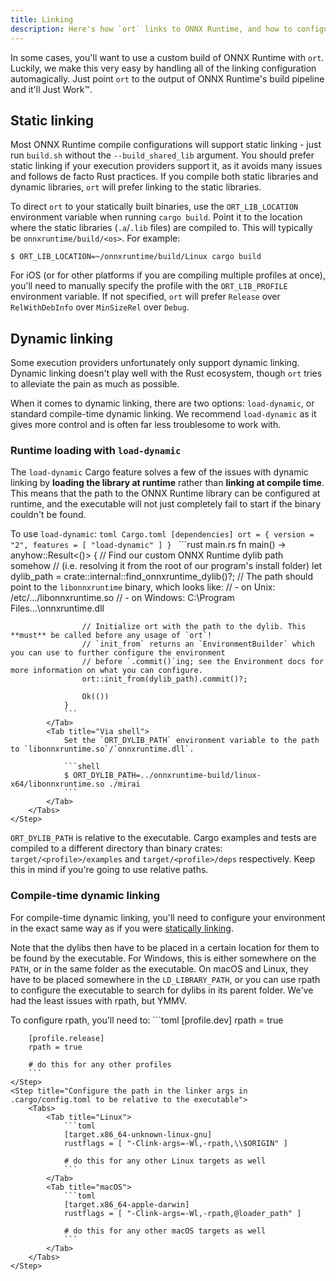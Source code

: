 ```yaml
---
title: Linking
description: Here's how `ort` links to ONNX Runtime, and how to configure its behavior.
---
```


In some cases, you'll want to use a custom build of ONNX Runtime with `ort`. Luckily, we make this very easy by handling all of the linking configuration automagically. Just point `ort` to the output of ONNX Runtime's build pipeline and it'll Just Work™.

## Static linking
Most ONNX Runtime compile configurations will support static linking - just run `build.sh` without the `--build_shared_lib` argument. You should prefer static linking if your execution providers support it, as it avoids many issues and follows de facto Rust practices. If you compile both static libraries and dynamic libraries, `ort` will prefer linking to the static libraries.

To direct `ort` to your statically built binaries, use the `ORT_LIB_LOCATION` environment variable when running `cargo build`. Point it to the location where the static libraries (`.a`/`.lib` files) are compiled to. This will typically be `onnxruntime/build/<os>`. For example:
```shell
$ ORT_LIB_LOCATION=~/onnxruntime/build/Linux cargo build
```

For iOS (or for other platforms if you are compiling multiple profiles at once), you'll need to manually specify the profile with the `ORT_LIB_PROFILE` environment variable. If not specified, `ort` will prefer `Release` over `RelWithDebInfo` over `MinSizeRel` over `Debug`.

## Dynamic linking
Some execution providers unfortunately only support dynamic linking. Dynamic linking doesn't play well with the Rust ecosystem, though `ort` tries to alleviate the pain as much as possible.

When it comes to dynamic linking, there are two options: `load-dynamic`, or standard compile-time dynamic linking. We recommend `load-dynamic` as it gives more control and is often far less troublesome to work with.

### Runtime loading with `load-dynamic`
The `load-dynamic` Cargo feature solves a few of the issues with dynamic linking by **loading the library at runtime** rather than **linking at compile time**. This means that the path to the ONNX Runtime library can be configured at runtime, and the executable will not just completely fail to start if the binary couldn't be found.

To use `load-dynamic`:
<Steps>
    <Step title="Enable the feature in Cargo.toml">
        ```toml Cargo.toml
        [dependencies]
        ort = { version = "2", features = [ "load-dynamic" ] }
        ```
    </Step>
    <Step title="Point ort to the dylib">
        <Tabs>
            <Tab title="Programmatically">
                ```rust main.rs
                fn main() -> anyhow::Result<()> {
                    // Find our custom ONNX Runtime dylib path somehow
                    // (i.e. resolving it from the root of our program's install folder)
                    let dylib_path = crate::internal::find_onnxruntime_dylib()?;
                    // The path should point to the `libonnxruntime` binary, which looks like:
                    // - on Unix: /etc/.../libonnxruntime.so
                    // - on Windows: C:\Program Files\...\onnxruntime.dll

                    // Initialize ort with the path to the dylib. This **must** be called before any usage of `ort`!
                    // `init_from` returns an `EnvironmentBuilder` which you can use to further configure the environment
                    // before `.commit()`ing; see the Environment docs for more information on what you can configure.
                    ort::init_from(dylib_path).commit()?;

                    Ok(())
                }
                ```
            </Tab>
            <Tab title="Via shell">
                Set the `ORT_DYLIB_PATH` environment variable to the path to `libonnxruntime.so`/`onnxruntime.dll`.

                ```shell
                $ ORT_DYLIB_PATH=../onnxruntime-build/linux-x64/libonnxruntime.so ./mirai
                ```
            </Tab>
        </Tabs>
    </Step>
</Steps>

<Note>`ORT_DYLIB_PATH` is relative to the executable. Cargo examples and tests are compiled to a different directory than binary crates: `target/<profile>/examples` and `target/<profile>/deps` respectively. Keep this in mind if you're going to use relative paths.</Note>

### Compile-time dynamic linking
For compile-time dynamic linking, you'll need to configure your environment in the exact same way as if you were [statically linking](#static-linking).

Note that the dylibs then have to be placed in a certain location for them to be found by the executable. For Windows, this is either somewhere on the `PATH`, or in the same folder as the executable. On macOS and Linux, they have to be placed somewhere in the `LD_LIBRARY_PATH`, or you can use rpath to configure the executable to search for dylibs in its parent folder. We've had the least issues with rpath, but YMMV.

To configure rpath, you'll need to:
<Steps>
    <Step title="Enable rpath in Cargo.toml">
        ```toml
        [profile.dev]
        rpath = true

        [profile.release]
        rpath = true

        # do this for any other profiles
        ```
    </Step>
    <Step title="Configure the path in the linker args in .cargo/config.toml to be relative to the executable">
        <Tabs>
            <Tab title="Linux">
                ```toml
                [target.x86_64-unknown-linux-gnu]
                rustflags = [ "-Clink-args=-Wl,-rpath,\\$ORIGIN" ]

                # do this for any other Linux targets as well
                ```
            </Tab>
            <Tab title="macOS">
                ```toml
                [target.x86_64-apple-darwin]
                rustflags = [ "-Clink-args=-Wl,-rpath,@loader_path" ]

                # do this for any other macOS targets as well
                ```
            </Tab>
        </Tabs>
    </Step>
</Steps>
